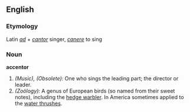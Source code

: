 ==English==

===Etymology===
Latin ''[[ad]]'' + ''[[cantor]]'' singer, ''[[canere]]'' to sing

===Noun===
'''accentor'''

# ''(Music), (Obsolete):'' One who sings the leading part; the director or leader.
# ''(Zoölogy):'' A genus of European birds (so named from their sweet notes), including the [[hedge warbler]].  In America sometimes applied to the [[water thrush]]es.